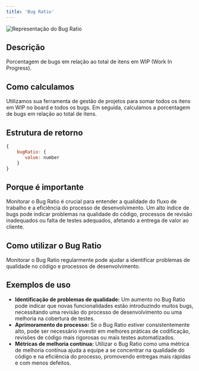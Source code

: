 ```yaml
---
title: 'Bug Ratio'
---
```

![Representação do Bug Ratio](https://kodus.io/wp-content/uploads/2024/03/bugratio.png)

## Descrição
Porcentagem de bugs em relação ao total de itens em WIP (Work In Progress).

## Como calculamos
Utilizamos sua ferramenta de gestão de projetos para somar todos os itens em WIP no board e todos os bugs. Em seguida, calculamos a porcentagem de bugs em relação ao total de itens.


## Estrutura de retorno
```javascript
{
    bugRatio: {
       value: number
    }
}
```
## Porque é importante
Monitorar o Bug Ratio é crucial para entender a qualidade do fluxo de trabalho e a eficiência do processo de desenvolvimento. Um alto índice de bugs pode indicar problemas na qualidade do código, processos de revisão inadequados ou falta de testes adequados, afetando a entrega de valor ao cliente.
   

## Como utilizar o Bug Ratio
Monitorar o Bug Ratio regularmente pode ajudar a identificar problemas de qualidade no código e processos de desenvolvimento.

## Exemplos de uso
* **Identificação de problemas de qualidade:** Um aumento no Bug Ratio pode indicar que novas funcionalidades estão introduzindo muitos bugs, necessitando uma revisão do processo de desenvolvimento ou uma melhoria na cobertura de testes.
* **Aprimoramento do processo:** Se o Bug Ratio estiver consistentemente alto, pode ser necessário investir em melhores práticas de codificação, revisões de código mais rigorosas ou mais testes automatizados.
* **Métricas de melhoria contínua:** Utilizar o Bug Ratio como uma métrica de melhoria contínua ajuda a equipe a se concentrar na qualidade do código e na eficiência do processo, promovendo entregas mais rápidas e com menos defeitos.
